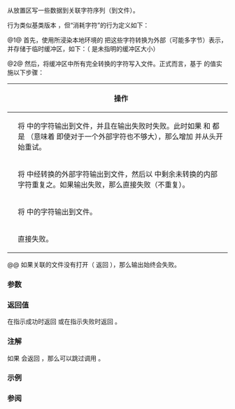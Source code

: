 {{cpp/io/basic_filebuf/title|overflow}}
{{cpp/io/basic_filebuf/navbar}}
{{ddcl|1=
protected:
virtual int_type overflow( int_type ch = Traits::eof() );
}}

从放置区写一些数据到关联字符序列（到文件）。

行为类似基类版本 {{lc|std::basic_streambuf::overflow()}}，但“消耗字符”的行为定义如下：

@1@ 首先，使用所浸染本地环境的 {{lc|std::codecvt::out}} 把这些字符转换为外部（可能多字节）表示，并存储于临时缓冲区，如下：（{{c|XSIZE}} 是未指明的缓冲区大小）
{{source|1=
const std::codecvt&lt;CharT, char, typename Traits::state_type&gt;&amp; a_codecvt =
    std::use_facet&lt;std::codecvt&lt;CharT, char, typename Traits::state_type&gt;&gt;(getloc());
typename Traits::state_type state;
CharT* end;
char xbuf[XSIZE];
char* xbuf_end;
std::codecvt_base::result r =
    a_codecvt.out(state, pbase(), pptr(), end, xbuf, xbuf + XSIZE, xbuf_end);
}}

@2@ 然后，将缓冲区中所有完全转换的字符写入文件。正式而言，基于 {{c|r}} 的值实施以下步骤：
{|class="wikitable" style="text-align: center;"
!{{normal|{{c|r}}}}
!操作
|-
|{{c|std::codecvt_base::ok}}
|将 {{range|xbuf|xbuf_end}} 中的字符输出到文件，并且在输出失败时失败。此时如果 {{c|1=pbase() != pptr()}} 和 {{c|1=pbase() == end}} 都是 {{c|true}}（意味着 {{c|xbuf}} 即使对于一个外部字符也不够大），那么增加 {{c|XSIZE}} 并从头开始重试。
|-
|{{c|std::codecvt_base::partial}}
|将 {{range|xbuf|xbuf_end}} 中经转换的外部字符输出到文件，然后以 {{range|end|pptr()}} 中剩余未转换的内部字符重复之。如果输出失败，那么直接失败（不重复）。
|-
|{{c|std::codecvt_base::noconv}}
|将 {{range|pbase()|pptr()}} 中的字符输出到文件。
|-
|{{c|std::codecvt_base::error}}
|直接失败。
|}

@@ 如果关联的文件没有打开（{{lc|is_open()}} 返回 {{c|false}}），那么输出始终会失败。

{{rrev|since=c++26|
@3@ 建立一个[[cpp/language/as if|可观察检查点]]。
}}

===参数===
{{par begin}}
{{par|ch|要在放置区存储的字符}}
{{par end}}

===返回值===
在指示成功时返回 {{c|Traits::not_eof(c)}} 或在指示失败时返回 {{c|Traits::eof()}}。

===注解===
如果 {{c|a_codecvt.always_noconv()}} 会返回 {{c|true}}，那么可以跳过调用 {{c|a_codecvt.out()}}。

===示例===
{{example}}

===参阅===
{{dsc begin}}
{{dsc inc|cpp/io/basic_streambuf/dsc overflow}}
{{dsc inc|cpp/io/basic_filebuf/dsc underflow}}
{{dsc end}}

{{langlinks|de|en|es|fr|it|ja|pt|ru}}